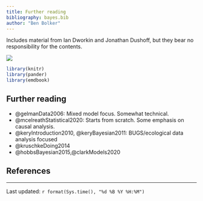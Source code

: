 ```yaml
---
title: Further reading
bibliography: bayes.bib
author: "Ben Bolker"
---
```


Includes material from Ian Dworkin and Jonathan Dushoff, but they bear no responsibility for the contents.

![](pix/cc-attrib-nc.png)

```r
library(knitr)
library(pander)
library(emdbook)
```

## Further reading

- @gelmanData2006: Mixed model focus. Somewhat technical.
- @mcelreathStatistical2020: Starts from scratch. Some emphasis on causal analysis.
- @keryIntroduction2010, @keryBayesian2011: BUGS/ecological data analysis focused
- @kruschkeDoing2014
- @hobbsBayesian2015,@clarkModels2020

## References

::: {#refs}
:::

---

Last updated: `r format(Sys.time(), "%d %B %Y %H:%M")`


